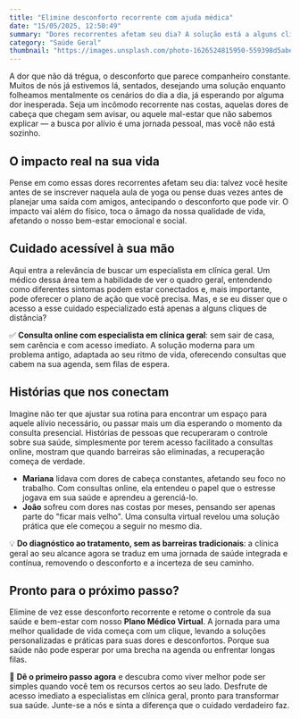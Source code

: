 ```yaml
---
title: "Elimine desconforto recorrente com ajuda médica"
date: "15/05/2025, 12:50:49"
summary: "Dores recorrentes afetam seu dia? A solução está a alguns cliques de distância com o Plano Médico Virtual da M24. Acesse especialistas com consultas online imediatas."
category: "Saúde Geral"
thumbnail: "https://images.unsplash.com/photo-1626524815950-559398d5abea?crop=entropy&cs=tinysrgb&fit=max&fm=jpg&ixid=M3w3MjUxODh8MHwxfHNlYXJjaHwxfHwlMjJDaHJvbmljJTIwcGFpbiUyMnxlbnwwfHx8fDE3NDczMjQyNDZ8MA&ixlib=rb-4.1.0&q=80&w=1080"
---
```


A dor que não dá trégua, o desconforto que parece companheiro constante. Muitos de nós já estivemos lá, sentados, desejando uma solução enquanto folheamos mentalmente os cenários do dia a dia, já esperando por alguma dor inesperada. Seja um incômodo recorrente nas costas, aquelas dores de cabeça que chegam sem avisar, ou aquele mal-estar que não sabemos explicar — a busca por alívio é uma jornada pessoal, mas você não está sozinho.

## O impacto real na sua vida

Pense em como essas dores recorrentes afetam seu dia: talvez você hesite antes de se inscrever naquela aula de yoga ou pense duas vezes antes de planejar uma saída com amigos, antecipando o desconforto que pode vir. O impacto vai além do físico, toca o âmago da nossa qualidade de vida, afetando o nosso bem-estar emocional e social.

## Cuidado acessível à sua mão

Aqui entra a relevância de buscar um especialista em clínica geral. Um médico dessa área tem a habilidade de ver o quadro geral, entendendo como diferentes sintomas podem estar conectados e, mais importante, pode oferecer o plano de ação que você precisa. Mas, e se eu disser que o acesso a esse cuidado especializado está apenas a alguns cliques de distância?

✅ **Consulta online com especialista em clínica geral**: sem sair de casa, sem carência e com acesso imediato. A solução moderna para um problema antigo, adaptada ao seu ritmo de vida, oferecendo consultas que cabem na sua agenda, sem filas de espera.

## Histórias que nos conectam

Imagine não ter que ajustar sua rotina para encontrar um espaço para aquele alívio necessário, ou passar mais um dia esperando o momento da consulta presencial. Histórias de pessoas que recuperaram o controle sobre sua saúde, simplesmente por terem acesso facilitado a consultas online, mostram que quando barreiras são eliminadas, a recuperação começa de verdade. 

- **Mariana** lidava com dores de cabeça constantes, afetando seu foco no trabalho. Com consultas online, ela entendeu o papel que o estresse jogava em sua saúde e aprendeu a gerenciá-lo.
- **João** sofreu com dores nas costas por meses, pensando ser apenas parte do "ficar mais velho". Uma consulta virtual revelou uma solução prática que ele começou a seguir no mesmo dia.

💡 **Do diagnóstico ao tratamento, sem as barreiras tradicionais**: a clínica geral ao seu alcance agora se traduz em uma jornada de saúde integrada e contínua, removendo o desconforto e a incerteza de seu caminho.

## Pronto para o próximo passo?

Elimine de vez esse desconforto recorrente e retome o controle da sua saúde e bem-estar com nosso **Plano Médico Virtual**. A jornada para uma melhor qualidade de vida começa com um clique, levando a soluções personalizadas e práticas para suas dores e desconfortos. Porque sua saúde não pode esperar por uma brecha na agenda ou enfrentar longas filas.

🚀 **Dê o primeiro passo agora** e descubra como viver melhor pode ser simples quando você tem os recursos certos ao seu lado. Desfrute de acesso imediato a especialistas em clínica geral, pronto para transformar sua saúde. Junte-se a nós e sinta a diferença que o cuidado verdadeiro faz.
